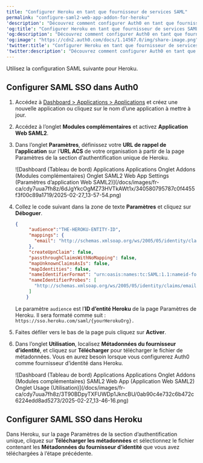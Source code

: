 ```yaml
---
title: "Configurer Heroku en tant que fournisseur de services SAML"
permalink: "configure-saml2-web-app-addon-for-heroku"
'description': "Découvrez comment configurer Auth0 en tant que fournisseur d’identité à l’aide du module complémentaire d’application Web SAML2 pour Heroku."
'og:title': "Configurer Heroku en tant que fournisseur de services SAML"
'og:description': "Découvrez comment configurer Auth0 en tant que fournisseur d’identité à l’aide du module complémentaire d’application Web SAML2 pour Heroku."
'og:image': "https://cdn2.auth0.com/docs/1.14567.0/img/share-image.png"
'twitter:title': "Configurer Heroku en tant que fournisseur de services SAML"
'twitter:description': "Découvrez comment configurer Auth0 en tant que fournisseur d’identité à l’aide du module complémentaire d’application Web SAML2 pour Heroku."
---
```


Utilisez la configuration <Tooltip href="/docs/docs/fr-ca/glossary?term=security-assertion-markup-language" tip="Security Assertion Markup Language (SAML)
Protocole normalisé permettant à deux parties d’échanger des informations d’authentification sans mot de passe." cta="Voir le glossaire">SAML</Tooltip> suivante pour Heroku.

## Configurer SAML SSO dans Auth0

1. Accédez à [Dashboard > Applications > Applications](https://manage.auth0.com/#/applications) et créez une nouvelle application ou cliquez sur le nom d’une application à mettre à jour.
2. Accédez à l’onglet **Modules complémentaires** et activez **Application Web SAML2**.
3. Dans l’onglet **Paramètres**, définissez votre **URL de rappel de l’application** sur l’**URL ACS** de votre organisation à partir de la page Paramètres de la section d’authentification unique de Heroku.

   <Frame>![Dashboard (Tableau de bord) Applications Applications Onglet Addons (Modules complémentaires) Onglet SAML2 Web App Settings (Paramètres d’application Web SAML2)](/docs/images/fr-ca/cdy7uua7fh8z/6dJgYkcOgMZ73HVTkAWt1x/340580795787c0f4455f3f00c89a1719/2025-02-27_13-57-54.png)</Frame>

4. Collez le code suivant dans la zone de texte **Paramètres** et cliquez sur **Déboguer**.

   ```json lines
   {
        "audience":"THE-HEROKU-ENTITY-ID",
        "mappings": {
          "email": "http://schemas.xmlsoap.org/ws/2005/05/identity/claims/emailaddress"
        },
        "createUpnClaim": false,
        "passthroughClaimsWithNoMapping": false,
        "mapUnknownClaimsAsIs": false,
        "mapIdentities": false,
        "nameIdentifierFormat": "urn:oasis:names:tc:SAML:1.1:nameid-format:emailAddress",
        "nameIdentifierProbes": [
          "http://schemas.xmlsoap.org/ws/2005/05/identity/claims/emailaddress"
        ]
       }
   ```

   

   

   Le paramètre `audience` est l’**ID d’entité Heroku** de la page Paramètres de Heroku. Il sera formaté comme suit : `https://sso.heroku.com/saml/{yourHerokuOrg}.`
5. Faites défiler vers le bas de la page puis cliquez sur **Activer**.
6. Dans l’onglet **Utilisation**, localisez **Métadonnées du fournisseur d’identité**, et cliquez sur **Télécharger** pour télécharger le fichier de métadonnées. Vous en aurez besoin lorsque vous configurerez Auth0 comme fournisseur d’identité dans Heroku.

   <Frame>![Dashboard (Tableau de bord) Applications Applications Onglet Addons (Modules complémentaires) SAML2 Web App (Application Web SAML2) Onglet Usage (Utilisation)](/docs/images/fr-ca/cdy7uua7fh8z/3T90BDpyTXFUWDp1JkncBU/0ab90c4e732c6b472c6224edd8ad5273/2025-02-27_13-46-16.png)</Frame>

## Configurer SAML SSO dans Heroku

Dans Heroku, sur la page Paramètres de la section d’authentification unique, cliquez sur **Télécharger les métadonnées** et sélectionnez le fichier contenant les **Métadonnées du fournisseur d’identité** que vous avez téléchargées à l’étape précédente.